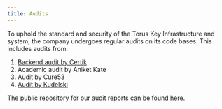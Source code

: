 ```yaml
---
title: Audits
---
```


To uphold the standard and security of the Torus Key Infrastructure and system, the company
undergoes regular audits on its code bases. This includes audits from:

1. [Backend audit by Certik](https://github.com/torusresearch/audit/blob/master/Torus_Audit_CertiK_Report_with_revisions_07_16_2020.pdf)
2. Academic audit by Aniket Kate
3. Audit by Cure53
4. [Audit by Kudelski](https://github.com/torusresearch/audit/blob/master/Torus_Audit_tKey.pdf)

The public repository for our audit reports can be found
[here](https://github.com/torusresearch/audit).
